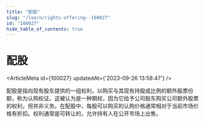 ```yaml
---
title: "配股"
slug: "/learn/rights-offering--100027"
id: "100027"
hide_table_of_contents: true
---
```



# 配股

<ArticleMeta id={100027} updatedAt={'2023-09-26 13:58:47'} />
<div className='border-solid border-b border-t-0 my-4 border-[var(--ifm-color-gray-300)]' />

配股是指向现有股东提供的一组权利，以购买与其现有持股成比例的额外股票份额，称为认购权证。这被认为是一种期权，因为它给予公司股东购买公司额外股票的权利，但并非义务。在配股中，每股可以购买的认购价格通常相对于当前市场价格有折扣。权利通常是可转让的，允许持有人在公开市场上出售。
